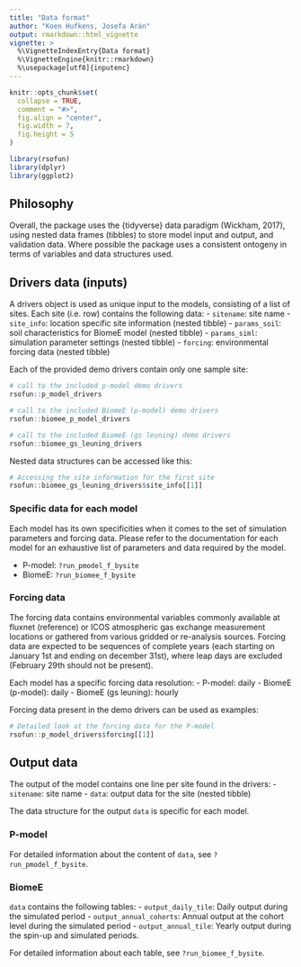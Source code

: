 ```yaml
---
title: "Data format"
author: "Koen Hufkens, Josefa Arán"
output: rmarkdown::html_vignette
vignette: >
  %\VignetteIndexEntry{Data format}
  %\VignetteEngine{knitr::rmarkdown}
  %\usepackage[utf8]{inputenc}
---
```


```r
knitr::opts_chunk$set(
  collapse = TRUE,
  comment = "#>",
  fig.align = "center",
  fig.width = 7,
  fig.height = 5
)

library(rsofun)
library(dplyr)
library(ggplot2)

```

## Philosophy

Overall, the package uses the {tidyverse} data paradigm (Wickham, 2017), using nested data frames (tibbles) to store model input and output, and validation data. Where possible the package uses a consistent ontogeny in terms of variables and data structures used.

## Drivers data (inputs)

A drivers object is used as unique input to the models, consisting of a list of sites. Each site (i.e. row) contains the following data:
- `sitename`: site name
- `site_info`: location specific site information (nested tibble)
- `params_soil`: soil characteristics for BiomeE model (nested tibble)
- `params_siml`: simulation parameter settings (nested tibble)
- `forcing`: environmental forcing data (nested tibble)

Each of the provided demo drivers contain only one sample site:

```r
# call to the included p-model demo drivers
rsofun::p_model_drivers

# call to the included BiomeE (p-model) demo drivers
rsofun::biomee_p_model_drivers

# call to the included BiomeE (gs leuning) demo drivers
rsofun::biomee_gs_leuning_drivers
```

Nested data structures can be accessed like this:

```r
# Accessing the site information for the first site
rsofun::biomee_gs_leuning_drivers$site_info[[1]]
```

### Specific data for each model

Each model has its own specificities when it comes to the set of simulation parameters and forcing data.
Please refer to the documentation for each model for an exhaustive list of parameters and data required by the model.

- P-model: `?run_pmodel_f_bysite`
- BiomeE: `?run_biomee_f_bysite`

### Forcing data

The forcing data contains environmental variables commonly available at fluxnet (reference) or ICOS atmospheric gas exchange measurement locations or gathered from various gridded or re-analysis sources. Forcing data are expected to be sequences of complete years (each starting on January 1st and ending on december 31st), where leap days are excluded (February 29th should not be present).

Each model has a specific forcing data resolution:
- P-model: daily
- BiomeE (p-model): daily
- BiomeE (gs leuning): hourly

Forcing data present in the demo drivers can be used as examples:
```r
# Detailed look at the forcing data for the P-model
rsofun::p_model_drivers$forcing[[1]]
```

## Output data

The output of the model contains one line per site found in the drivers:
- `sitename`: site name
- `data`: output data for the site (nested tibble)

The data structure for the output `data` is specific for each model.

### P-model

For detailed information about the content of `data`, see `?run_pmodel_f_bysite`.

### BiomeE

`data` contains the following tables:
- `output_daily_tile`: Daily output during the simulated period
- `output_annual_cohorts`: Annual output at the cohort level during the simulated period
- `output_annual_tile`: Yearly output during the spin-up and simulated periods.

For detailed information about each table, see `?run_biomee_f_bysite`.